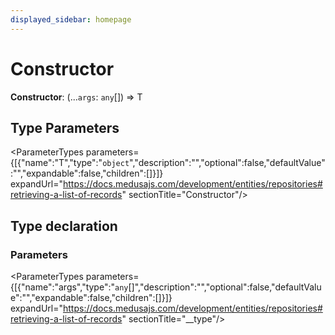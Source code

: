 ```yaml
---
displayed_sidebar: homepage
---
```



# Constructor

 **Constructor**: (...`args`: `any`[]) => T

## Type Parameters

<ParameterTypes parameters={[{"name":"T","type":"`object`","description":"","optional":false,"defaultValue":"","expandable":false,"children":[]}]} expandUrl="https://docs.medusajs.com/development/entities/repositories#retrieving-a-list-of-records" sectionTitle="Constructor"/>

## Type declaration

### Parameters

<ParameterTypes parameters={[{"name":"args","type":"`any`[]","description":"","optional":false,"defaultValue":"","expandable":false,"children":[]}]} expandUrl="https://docs.medusajs.com/development/entities/repositories#retrieving-a-list-of-records" sectionTitle="__type"/>
